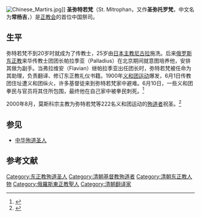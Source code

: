 {{Infobox saint
|name=圣弥特若梵
|birth_date=1855年12月10日
|death_date=1900年6月10日
|feast_day=6月11日
|venerated_in=東正教
|image=Pries Mitrophan China.jpg
|imagesize=200px
|caption=
|birth_place=
|death_place=
|titles=
|beatified_date=
|beatified_place=
|beatified_by=
|canonized_date=
|canonized_place=
|canonized_by=
|attributes=
|patronage=
|major_shrine=
|suppressed_date=
|issues=
|prayer=
}}
[[File:Chinese_Martirs.jpg|thumb]]]]
'''圣弥特若梵'''（St. Mitrophan，又作'''圣弥托罗梵'''，中文名为'''常杨吉'''，{{bd|1855年|12月10日|1900年|6月10日}}）是[[正教会|正教会]]的首位中国祭司。

== 生平 ==
弥特若梵不到20岁时就成为了传教士，25岁由[[日本的圣尼古拉|日本主教尼古拉]]施洗。后来[[东正教北京传道团|俄罗斯东正教]]来华传教士团团长帕拉季亚（Palladius）在北京期间就意图培养他，安排其做为副手。当弗拉维安（Flavian）继帕拉季亚出任团长时，弥特若梵被任命为其助理，负责翻译、修订东正教礼仪书籍。1900年[[义和团运动|义和团运动]]爆发，6月1日传教团住址遭义和团纵火，许多基督徒来到弥特若梵家中避难。6月10日，一些义和团拳民与官员将其住所包围，最终他在自己家中被拳民刺死。<ref>{{cite web|url=http://www.orthodox.cn/history/martyrs/1_cn.htm|title=弥特若梵神父|work=中国正教会|access-date=2015-01-25|archive-date=2021-11-15|archive-url=https://web.archive.org/web/20211115155638/http://orthodox.cn/history/martyrs/1_cn.htm}}</ref>

2000年8月，莫斯科宗主教为弥特若梵等222名义和团运动的[[殉道者|殉道者]]祝圣。<ref>{{cite web|url=http://www.orthodox.cn/news/040628beijing_cn.htm|title=俄罗斯东正教会要求得到北京承认|work=亚洲新闻|access-date=2015-01-25|archive-date=2016-03-10|archive-url=https://web.archive.org/web/20160310154850/http://www.orthodox.cn/news/040628beijing_cn.htm}}</ref>

== 参见 ==
* [[中华殉道圣人|中华殉道圣人]]

== 参考文献 ==
{{reflist}}

[[Category:东正教殉道圣人|Category:东正教殉道圣人]]
[[Category:清朝基督教殉道者|Category:清朝基督教殉道者]]
[[Category:清朝东正教人物|Category:清朝东正教人物]]
[[Category:俄羅斯東正教聖人|Category:俄羅斯東正教聖人]]
[[Category:清朝翻译家|Category:清朝翻译家]]
